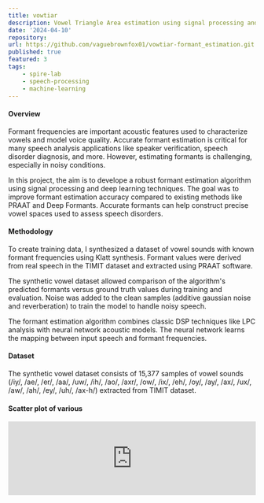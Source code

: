 ```yaml
---
title: vowtiar
description: Vowel Triangle Area estimation using signal processing and machine learning
date: '2024-04-10'
repository:
url: https://github.com/vaguebrownfox01/vowtiar-formant_estimation.git
published: true
featured: 3
tags:
    - spire-lab
    - speech-processing
    - machine-learning
---
```


#### Overview

Formant frequencies are important acoustic features used to characterize vowels and model voice quality.
Accurate formant estimation is critical for many speech analysis applications like speaker verification, speech disorder diagnosis, and more.
However, estimating formants is challenging, especially in noisy conditions.

In this project, the aim is to develope a robust formant estimation algorithm using signal processing and deep learning techniques.
The goal was to improve formant estimation accuracy compared to existing methods like PRAAT and Deep Formants.
Accurate formants can help construct precise vowel spaces used to assess speech disorders.

#### Methodology

To create training data, I synthesized a dataset of vowel sounds with known formant frequencies using Klatt synthesis.
Formant values were derived from real speech in the TIMIT dataset and extracted using PRAAT software.

The synthetic vowel dataset allowed comparison of the algorithm's predicted formants versus ground truth values during training and evaluation.
Noise was added to the clean samples (additive gaussian noise and reverberation) to train the model to handle noisy speech.

The formant estimation algorithm combines classic DSP techniques like LPC analysis with neural network acoustic models.
The neural network learns the mapping between input speech and formant frequencies.

#### Dataset

The synthetic vowel dataset consists of 15,377 samples of vowel sounds (/iy/, /ae/, /er/, /aa/, /uw/, /ih/, /ao/, /axr/, /ow/, /ix/, /eh/, /oy/, /ay/, /ax/, /ux/, /aw/, /ah/, /ey/, /uh/, /ax-h/) extracted from TIMIT dataset.

#### Scatter plot of various

<iframe
	width="100%"
	style={{ margin: '0 auto 16px', display: 'block' }}
	height={1316}
	frameBorder={0}
	src="https://observablehq.com/embed/@spire-vrx/synthvowel-formants-scatterplot?cells=chart%2Cviewof+select%2Cviewof+selected_vowels%2Cviewof+selected_gender%2Cviewof+x_axis_label%2Cviewof+y_axis_label"
/>

#### Challenges

-   Generating sufficiently varied and robust synthetic training data
-   Scripts to automate the generation of synthetic data
-   Finding the right neural network architecture to model formants accurately
-   Reducing error on high pitched voices and noisy signals
-   Avoiding overfitting on limited training data

#### For further details, refer
- [Vowtiar Formant Estimation](/posts/vowtiar/vowtiar-formant-estimation)
- [Vowtiar Vowel Synth](/posts/vowtiar/vowtiar-vowel-synth)
